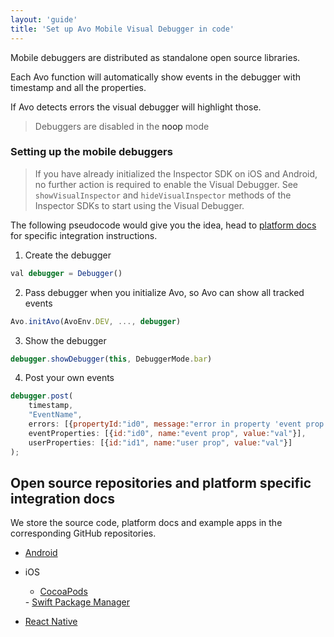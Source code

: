```yaml
---
layout: 'guide'
title: 'Set up Avo Mobile Visual Debugger in code'
---
```



Mobile debuggers are distributed as standalone open source libraries.

Each Avo function will automatically show events in the debugger with timestamp and all the properties.

If Avo detects errors the visual debugger will highlight those.

> Debuggers are disabled in the <Link passHref href="/implementation/avo-and-unit-tests"><a>noop</a></Link> mode

### Setting up the mobile debuggers

> If you have already initialized the Inspector SDK on iOS and Android, no further action is required to enable the Visual Debugger. See `showVisualInspector` and `hideVisualInspector` methods of the Inspector SDKs to start using the Visual Debugger.

The following pseudocode would give you the idea, head to <a href="#platform-docs">platform docs</a> for specific integration instructions.

1. Create the debugger

```javascript
val debugger = Debugger()
```

2. Pass debugger when you initialize Avo, so Avo can show all tracked events

```javascript
Avo.initAvo(AvoEnv.DEV, ..., debugger)
```

3. Show the debugger

```javascript
debugger.showDebugger(this, DebuggerMode.bar)
```

4. Post your own events

```javascript
debugger.post(
    timestamp,
    "EventName",
    errors: [{propertyId:"id0", message:"error in property 'event prop' with id 'id0'"}],
    eventProperties: [{id:"id0", name:"event prop", value:"val"}],
    userProperties: [{id:"id1", name:"user prop", value:"val"}]
);
```

## <a name="platform-docs"></a> Open source repositories and platform specific integration docs

We store the source code, platform docs and example apps in the corresponding GitHub repositories.

- <a
    target="_blank"
    rel="noopener noreferrer"
    href="https://github.com/avohq/android-analytics-debugger"> Android
  </a>
- iOS
  - <a
    target="_blank"
    rel="noopener noreferrer"
    href="https://github.com/avohq/ios-analytics-debugger">
    CocoaPods
  </a>
  - <a
    target="_blank"
    rel="noopener noreferrer"
    href="https://github.com/avohq/ios-analytics-debugger-spm">
    Swift Package Manager
  </a>

- <a
    target="_blank"
    rel="noopener noreferrer"
    href="https://github.com/avohq/react-native-analytics-debugger">
    React Native
  </a>

